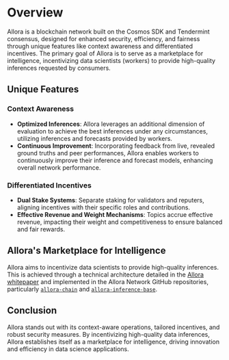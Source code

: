 
# Overview

Allora is a blockchain network built on the Cosmos SDK and Tendermint consensus, designed for enhanced security, efficiency, and fairness through unique features like context awareness and differentiated incentives. The primary goal of Allora is to serve as a marketplace for intelligence, incentivizing data scientists (workers) to provide high-quality inferences requested by consumers.

## Unique Features

### Context Awareness

- **Optimized Inferences**: Allora leverages an additional dimension of evaluation to achieve the best inferences under any circumstances, utilizing inferences and forecasts provided by workers.
- **Continuous Improvement**: Incorporating feedback from live, revealed ground truths and peer performances, Allora enables workers to continuously improve their inference and forecast models, enhancing overall network performance.
### Differentiated Incentives

- **Dual Stake Systems**: Separate staking for validators and reputers, aligning incentives with their specific roles and contributions.
- **Effective Revenue and Weight Mechanisms**: Topics accrue effective revenue, impacting their weight and competitiveness to ensure balanced and fair rewards.

## Allora's Marketplace for Intelligence

Allora aims to incentivize data scientists to provide high-quality inferences. This is achieved through a technical architecture detailed in the [Allora whitepaper](https://whitepaper.assets.allora.network/whitepaper.pdf) and implemented in the Allora Network GitHub repositories, particularly [`allora-chain`](https://github.com/allora-network/allora-chain) and [`allora-inference-base`](https://github.com/allora-network/allora-inference-base).

## Conclusion

Allora stands out with its context-aware operations, tailored incentives, and robust security measures. By incentivizing high-quality data inferences, Allora establishes itself as a marketplace for intelligence, driving innovation and efficiency in data science applications.
